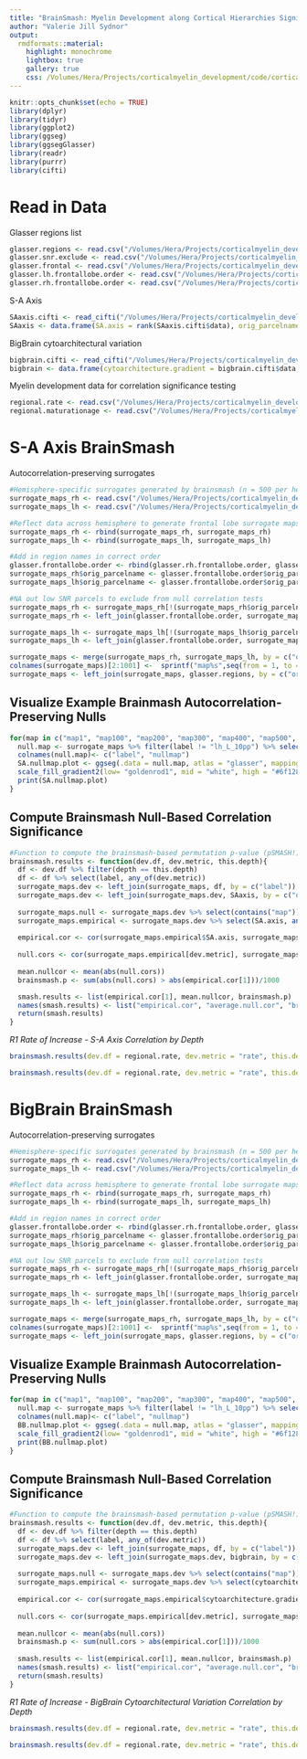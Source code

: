 ```yaml
---
title: "BrainSmash: Myelin Development along Cortical Hierarchies Significance Testing"
author: "Valerie Jill Sydnor"
output: 
  rmdformats::material:
    highlight: monochrome
    lightbox: true
    gallery: true
    css: /Volumes/Hera/Projects/corticalmyelin_development/code/corticalmyelin_maturation/results/custom_css/myelindev.css
---
```


```r
knitr::opts_chunk$set(echo = TRUE)
library(dplyr)
library(tidyr)
library(ggplot2)
library(ggseg)
library(ggsegGlasser)
library(readr)
library(purrr)
library(cifti)
```

# Read in Data

Glasser regions list

```r
glasser.regions <- read.csv("/Volumes/Hera/Projects/corticalmyelin_development/Maps/HCPMMP_glasseratlas/glasser360_regionlist.csv")
glasser.snr.exclude <- read.csv("/Volumes/Hera/Projects/corticalmyelin_development/Maps/SNR/glasser_SNR_exclusion.csv")
glasser.frontal <- read.csv("/Volumes/Hera/Projects/corticalmyelin_development/Maps/HCPMMP_glasseratlas/glasser360_regionlist_frontallobe.csv")
glasser.lh.frontallobe.order <- read.csv("/Volumes/Hera/Projects/corticalmyelin_development/Maps/Brainsmash/LeftDistmat_frontallobe_regionorder.txt", header = F) %>% set_names("orig_parcelname")
glasser.rh.frontallobe.order <- read.csv("/Volumes/Hera/Projects/corticalmyelin_development/Maps/Brainsmash/RightDistmat_frontallobe_regionorder.txt", header = F) %>% set_names("orig_parcelname")
```

S-A Axis

```r
SAaxis.cifti <- read_cifti("/Volumes/Hera/Projects/corticalmyelin_development/Maps/S-A_ArchetypalAxis/FSLRVertex/SensorimotorAssociation_Axis_parcellated/SensorimotorAssociation.Axis.Glasser360.pscalar.nii")
SAaxis <- data.frame(SA.axis = rank(SAaxis.cifti$data), orig_parcelname = names(SAaxis.cifti$Parcel))
```

BigBrain cytoarchitectural variation

```r
bigbrain.cifti <- read_cifti("/Volumes/Hera/Projects/corticalmyelin_development/Maps/BigBrain_histologygradient/BigBrain.Histology.pscalar.nii")
bigbrain <- data.frame(cytoarchitecture.gradient = bigbrain.cifti$data, orig_parcelname = names(bigbrain.cifti$Parcel))
```

Myelin development data for correlation significance testing

```r
regional.rate <- read.csv("/Volumes/Hera/Projects/corticalmyelin_development/code/corticalmyelin_maturation/results/R1_compartment_development/regional_averagederivative_frontallobe.csv")
regional.maturationage <- read.csv("/Volumes/Hera/Projects/corticalmyelin_development/code/corticalmyelin_maturation/results/R1_compartment_development/regional_maturationage_frontallobe.csv")
```

# S-A Axis BrainSmash

Autocorrelation-preserving surrogates

```r
#Hemisphere-specific surrogates generated by brainsmash (n = 500 per hemisphere)
surrogate_maps_rh <- read.csv("/Volumes/Hera/Projects/corticalmyelin_development/Maps/Brainsmash/smash_data/SAaxis.rh.frontallobe.surrogates.txt") %>% t() %>% as.data.frame() #72 rows are RH regions, 500 columns are 500 surrogate maps 
surrogate_maps_lh <- read.csv("/Volumes/Hera/Projects/corticalmyelin_development/Maps/Brainsmash/smash_data/SAaxis.lh.frontallobe.surrogates.txt") %>% t() %>% as.data.frame() #72 rows are LH regions, 500 columns are 500 surrogate maps 

#Reflect data across hemisphere to generate frontal lobe surrogate maps
surrogate_maps_rh <- rbind(surrogate_maps_rh, surrogate_maps_rh)
surrogate_maps_lh <- rbind(surrogate_maps_lh, surrogate_maps_lh)

#Add in region names in correct order
glasser.frontallobe.order <- rbind(glasser.rh.frontallobe.order, glasser.lh.frontallobe.order)
surrogate_maps_rh$orig_parcelname <- glasser.frontallobe.order$orig_parcelname
surrogate_maps_lh$orig_parcelname <- glasser.frontallobe.order$orig_parcelname

#NA out low SNR parcels to exclude from null correlation tests
surrogate_maps_rh <- surrogate_maps_rh[!(surrogate_maps_rh$orig_parcelname %in% glasser.snr.exclude$orig_parcelname),]
surrogate_maps_rh <- left_join(glasser.frontallobe.order, surrogate_maps_rh, by = "orig_parcelname")

surrogate_maps_lh <- surrogate_maps_lh[!(surrogate_maps_lh$orig_parcelname %in% glasser.snr.exclude$orig_parcelname),]
surrogate_maps_lh <- left_join(glasser.frontallobe.order, surrogate_maps_lh, by = "orig_parcelname")

surrogate_maps <- merge(surrogate_maps_rh, surrogate_maps_lh, by = c("orig_parcelname"), sort = F) #1000 nulls!
colnames(surrogate_maps)[2:1001] <-  sprintf("map%s",seq(from = 1, to = 1000)) 
surrogate_maps <- left_join(surrogate_maps, glasser.regions, by = c("orig_parcelname"))
```

## Visualize Example Brainmash Autocorrelation-Preserving Nulls

```r
for(map in c("map1", "map100", "map200", "map300", "map400", "map500", "map600", "map700", "map800", "map900", "map100")){
  null.map <- surrogate_maps %>% filter(label != "lh_L_10pp") %>% select(label, map)
  colnames(null.map)<- c("label", "nullmap")
  SA.nullmap.plot <- ggseg(.data = null.map, atlas = "glasser", mapping = aes(fill = nullmap), colour=I("gray50"), size=I(.06)) +
  scale_fill_gradient2(low= "goldenrod1", mid = "white", high = "#6f1282", guide = "colourbar", aesthetics = "fill")
  print(SA.nullmap.plot)
}
```

## Compute Brainsmash Null-Based Correlation Significance

```r
#Function to compute the brainsmash-based permutation p-value (pSMASH!) given an empirical correlation between depth-specific development map and the SA-preserving null S-A axis maps #super smash bros
brainsmash.results <- function(dev.df, dev.metric, this.depth){
  df <- dev.df %>% filter(depth == this.depth)
  df <- df %>% select(label, any_of(dev.metric))
  surrogate_maps.dev <- left_join(surrogate_maps, df, by = c("label")) #ensure surrogate map and dev df regional ordering match
  surrogate_maps.dev <- left_join(surrogate_maps.dev, SAaxis, by = c("orig_parcelname"))
  
  surrogate_maps.null <- surrogate_maps.dev %>% select(contains("map")) #1000 null maps
  surrogate_maps.empirical <- surrogate_maps.dev %>% select(SA.axis, any_of(dev.metric)) #true data
  
  empirical.cor <- cor(surrogate_maps.empirical$SA.axis, surrogate_maps.empirical[dev.metric], method = c("spearman"), use = "complete.obs") #true correlation 
  
  null.cors <- cor(surrogate_maps.empirical[dev.metric], surrogate_maps.null, method = c("spearman"), use = "complete.obs") #correlation with brainsmash based surrogates 
  
  mean.nullcor <- mean(abs(null.cors))
  brainsmash.p <- sum(abs(null.cors) > abs(empirical.cor[1]))/1000

  smash.results <- list(empirical.cor[1], mean.nullcor, brainsmash.p)
  names(smash.results) <- list("empirical.cor", "average.null.cor", "brainsmash.pvalue")
  return(smash.results)
}
```

*R1 Rate of Increase - S-A Axis Correlation by Depth*

```r
brainsmash.results(dev.df = regional.rate, dev.metric = "rate", this.depth = "superficial")
```

```r
brainsmash.results(dev.df = regional.rate, dev.metric = "rate", this.depth = "deep")
```

# BigBrain BrainSmash

Autocorrelation-preserving surrogates

```r
#Hemisphere-specific surrogates generated by brainsmash (n = 500 per hemisphere)
surrogate_maps_rh <- read.csv("/Volumes/Hera/Projects/corticalmyelin_development/Maps/Brainsmash/smash_data/Bigbrain.rh.frontallobe.surrogates.txt") %>% t() %>% as.data.frame() #72 rows are RH regions, 500 columns are 500 surrogate maps 
surrogate_maps_lh <- read.csv("/Volumes/Hera/Projects/corticalmyelin_development/Maps/Brainsmash/smash_data/Bigbrain.lh.frontallobe.surrogates.txt") %>% t() %>% as.data.frame() #72 rows are LH regions, 500 columns are 500 surrogate maps 

#Reflect data across hemisphere to generate frontal lobe surrogate maps
surrogate_maps_rh <- rbind(surrogate_maps_rh, surrogate_maps_rh)
surrogate_maps_lh <- rbind(surrogate_maps_lh, surrogate_maps_lh)

#Add in region names in correct order
glasser.frontallobe.order <- rbind(glasser.rh.frontallobe.order, glasser.lh.frontallobe.order)
surrogate_maps_rh$orig_parcelname <- glasser.frontallobe.order$orig_parcelname
surrogate_maps_lh$orig_parcelname <- glasser.frontallobe.order$orig_parcelname

#NA out low SNR parcels to exclude from null correlation tests
surrogate_maps_rh <- surrogate_maps_rh[!(surrogate_maps_rh$orig_parcelname %in% glasser.snr.exclude$orig_parcelname),]
surrogate_maps_rh <- left_join(glasser.frontallobe.order, surrogate_maps_rh, by = "orig_parcelname")

surrogate_maps_lh <- surrogate_maps_lh[!(surrogate_maps_lh$orig_parcelname %in% glasser.snr.exclude$orig_parcelname),]
surrogate_maps_lh <- left_join(glasser.frontallobe.order, surrogate_maps_lh, by = "orig_parcelname")

surrogate_maps <- merge(surrogate_maps_rh, surrogate_maps_lh, by = c("orig_parcelname"), sort = F) #1000 nulls!
colnames(surrogate_maps)[2:1001] <-  sprintf("map%s",seq(from = 1, to = 1000)) 
surrogate_maps <- left_join(surrogate_maps, glasser.regions, by = c("orig_parcelname"))
```

## Visualize Example Brainmash Autocorrelation-Preserving Nulls

```r
for(map in c("map1", "map100", "map200", "map300", "map400", "map500", "map600", "map700", "map800", "map900", "map100")){
  null.map <- surrogate_maps %>% filter(label != "lh_L_10pp") %>% select(label, map)
  colnames(null.map)<- c("label", "nullmap")
  BB.nullmap.plot <- ggseg(.data = null.map, atlas = "glasser", mapping = aes(fill = nullmap), colour=I("gray50"), size=I(.06)) +
  scale_fill_gradient2(low= "goldenrod1", mid = "white", high = "#6f1282", guide = "colourbar", aesthetics = "fill")
  print(BB.nullmap.plot)
}
```

## Compute Brainsmash Null-Based Correlation Significance

```r
#Function to compute the brainsmash-based permutation p-value (pSMASH!) given an empirical correlation between depth-specific development map and the SA-preserving null BigBrain maps #big brain smash
brainsmash.results <- function(dev.df, dev.metric, this.depth){
  df <- dev.df %>% filter(depth == this.depth)
  df <- df %>% select(label, any_of(dev.metric))
  surrogate_maps.dev <- left_join(surrogate_maps, df, by = c("label")) #ensure surrogate map and dev df regional ordering match
  surrogate_maps.dev <- left_join(surrogate_maps.dev, bigbrain, by = c("orig_parcelname"))
  
  surrogate_maps.null <- surrogate_maps.dev %>% select(contains("map")) #1000 null maps
  surrogate_maps.empirical <- surrogate_maps.dev %>% select(cytoarchitecture.gradient, any_of(dev.metric)) #true data
  
  empirical.cor <- cor(surrogate_maps.empirical$cytoarchitecture.gradient, surrogate_maps.empirical[dev.metric], method = c("spearman"), use = "complete.obs") #true correlation 
  
  null.cors <- cor(surrogate_maps.empirical[dev.metric], surrogate_maps.null, method = c("spearman"), use = "complete.obs") #correlation with brainsmash based surrogates 
  
  mean.nullcor <- mean(abs(null.cors))
  brainsmash.p <- sum(null.cors > abs(empirical.cor[1]))/1000
  
  smash.results <- list(empirical.cor[1], mean.nullcor, brainsmash.p)
  names(smash.results) <- list("empirical.cor", "average.null.cor", "brainsmash.pvalue")
  return(smash.results)
}
```

*R1 Rate of Increase - BigBrain Cytoarchitectural Variation Correlation by Depth*

```r
brainsmash.results(dev.df = regional.rate, dev.metric = "rate", this.depth = "superficial")
```

```r
brainsmash.results(dev.df = regional.rate, dev.metric = "rate", this.depth = "deep")
```

